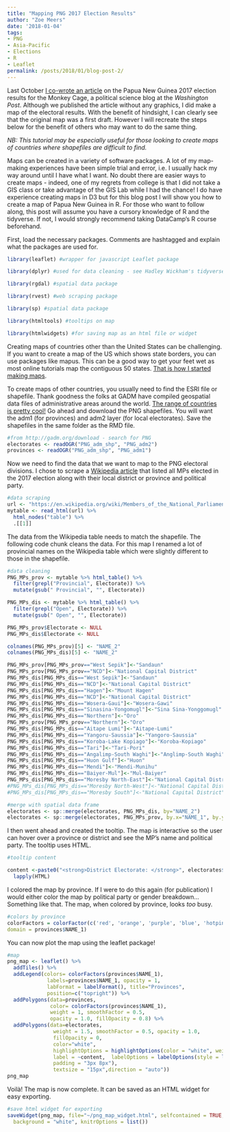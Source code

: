 ```yaml
---
title: "Mapping PNG 2017 Election Results"
author: "Zoe Meers"
date: '2018-01-04'
tags:
- PNG
- Asia-Pacific
- Elections
- R
- Leaflet
permalink: /posts/2018/01/blog-post-2/
---
```


Last October [I co-wrote an article](https://www.washingtonpost.com/news/monkey-cage/wp/2017/10/25/we-finally-know-the-results-of-papua-new-guineas-elections/?utm_term=.a1cc038a4649) on the Papua New Guinea 2017 election results for the Monkey Cage, a political science blog at the _Washington_ _Post_. Although we published the article without any graphics, I did make a map of the electoral results. With the benefit of hindsight, I can clearly see that the original map was a first draft. However I will recreate the steps below for the benefit of others who may want to do the same thing. 

_NB: This tutorial may be especially useful for those looking to create maps of countries where shapefiles are difficult to find._

Maps can be created in a variety of software packages. A lot of my map-making experiences have been simple trial and error, i.e. I usually hack my way around until I have what I want. No doubt there are easier ways to create maps - indeed, one of my regrets from college is that I did not take a GIS class or take advantage of the GIS Lab while I had the chance! I do have experience creating maps in D3 but for this blog post I will show you how to create a map of Papua New Guinea in R. For those who want to follow along, this post will assume you have a cursory knowledge of R and the tidyverse. If not, I would strongly recommend taking DataCamp's R course beforehand. 

First, load the necessary packages. Comments are hashtagged and explain what the packages are used for.

```r
library(leaflet) #wrapper for javascript Leaflet package

library(dplyr) #used for data cleaning - see Hadley Wickham's tidyverse

library(rgdal) #spatial data package

library(rvest) #web scraping package

library(sp) #spatial data package

library(htmltools) #tooltips on map 

library(htmlwidgets) #for saving map as an html file or widget
```

Creating maps of countries other than the United States can be challenging. If you want to create a map of the US which shows state borders, you can use packages like mapus. This can be a good way to get your feet wet as most online tutorials map the contiguous 50 states. [That is how I started making maps](https://github.com/zmeers/SDS192-MP2-DataWrangling). 

To create maps of other countries, you usually need to find the ESRI file or shapefile. Thank goodness the folks at GADM have compiled geospatial data files of administrative areas around the world. [The range of countries is pretty cool!](http://gadm.org/country) Go ahead and download the PNG shapefiles. You will want the adm1 (for provinces) and adm2 layer (for local electorates). Save the shapefiles in the same folder as the RMD file. 

```r
#from http://gadm.org/download - search for PNG
electorates <- readOGR("PNG_adm_shp", "PNG_adm2")
provinces <- readOGR("PNG_adm_shp", "PNG_adm1")
```

Now we need to find the data that we want to map to the PNG electoral divisions. I chose to scrape a [Wikipedia article](https://en.wikipedia.org/wiki/Members_of_the_National_Parliament_of_Papua_New_Guinea,_2017%E2%80%932022) that listed all MPs elected in the 2017 election along with their local district or province and political party. 


```r
#data scraping
url <- "https://en.wikipedia.org/wiki/Members_of_the_National_Parliament_of_Papua_New_Guinea,_2017%E2%80%932022"
mytable <- read_html(url) %>% 
  html_nodes("table") %>% 
  .[[1]] 
```

The data from the Wikipedia table needs to match the shapefile. The following code chunk cleans the data. For this map I renamed a lot of provincial names on the Wikipedia table which were slightly different to those in the shapefile. 

```r
#data cleaning
PNG_MPs_prov <- mytable %>% html_table() %>%
  filter(grepl("Provincial", Electorate)) %>%
  mutate(gsub(" Provincial", "", Electorate))

PNG_MPs_dis <- mytable %>% html_table() %>%
  filter(grepl("Open", Electorate)) %>%
  mutate(gsub(" Open", "", Electorate)) 

PNG_MPs_prov$Electorate <- NULL
PNG_MPs_dis$Electorate <- NULL

colnames(PNG_MPs_prov)[5] <- "NAME_2"
colnames(PNG_MPs_dis)[5] <- "NAME_2"

PNG_MPs_prov[PNG_MPs_prov=="West Sepik"]<-"Sandaun"
PNG_MPs_prov[PNG_MPs_prov=="NCD"]<-"National Capital District"
PNG_MPs_dis[PNG_MPs_dis=="West Sepik"]<-"Sandaun"
PNG_MPs_dis[PNG_MPs_dis=="NCD"]<-"National Capital District"
PNG_MPs_dis[PNG_MPs_dis=="Hagen"]<-"Mount Hagen"
PNG_MPs_dis[PNG_MPs_dis=="NCD"]<-"National Capital District"
PNG_MPs_dis[PNG_MPs_dis=="Wosera-Gaui"]<-"Wosera-Gawi"
PNG_MPs_dis[PNG_MPs_dis=="Sinasina-Yongomugl"]<-"Sina Sina-Yonggomugl"
PNG_MPs_dis[PNG_MPs_dis=="Northern"]<-"Oro"
PNG_MPs_prov[PNG_MPs_prov=="Northern"]<-"Oro"
PNG_MPs_dis[PNG_MPs_dis=="Aitape Lumi"]<-"Aitape-Lumi"
PNG_MPs_dis[PNG_MPs_dis=="Yangoru-Saussia"]<-"Yangoro-Saussia"
PNG_MPs_dis[PNG_MPs_dis=="Koroba-Lake Kopiago"]<-"Koroba-Kopiago"
PNG_MPs_dis[PNG_MPs_dis=="Tari"]<-"Tari-Pori"
PNG_MPs_dis[PNG_MPs_dis=="Angalimp-South Waghi"]<-"Anglimp-South Waghi"
PNG_MPs_dis[PNG_MPs_dis=="Huon Gulf"]<-"Huon"
PNG_MPs_dis[PNG_MPs_dis=="Mendi"]<-"Mendi-Munihu"
PNG_MPs_dis[PNG_MPs_dis=="Baiyer-Mul"]<-"Mul-Baiyer"
PNG_MPs_dis[PNG_MPs_dis=="Moresby North-East"]<-"National Capital District"
#PNG_MPs_dis[PNG_MPs_dis=="Moresby North-West"]<-"National Capital District"
#PNG_MPs_dis[PNG_MPs_dis=="Moresby South"]<-"National Capital District"

#merge with spatial data frame
electorates <- sp::merge(electorates, PNG_MPs_dis, by="NAME_2")
electorates <- sp::merge(electorates, PNG_MPs_prov, by.x="NAME_1", by.y="NAME_2")
```

I then went ahead and created the tooltip. The map is interactive so the user can hover over a province or district and see the MP's name and political party. The tooltip uses HTML. 

```r
#tooltip content

content <-paste0("<strong>District Electorate: </strong>", electorates$NAME_2, "</br>", "<strong>District Party: </strong>", electorates$Party.x, "</br>","<strong>District Parliamentarian: </strong>", electorates$Member.x, "</br>", "<strong> Province: </strong>", electorates$NAME_1, "</br>", "<strong> Provincial MP: </strong>", electorates$Member.y, "</br>", "<strong> Provincial Party: </strong>", electorates$Party.y) %>%
  lapply(HTML)
```

I colored the map by province. If I were to do this again (for publication) I would either color the map by political party or gender breakdown... Something like that. The map, when colored by province, looks _too_ busy.

```r
#colors by province
colorFactors = colorFactor(c('red', 'orange', 'purple', 'blue', 'hotpink', 'green','yellow','lightblue','violet','lavender','forestgreen','navy','purple4','orangered1','skyblue1','mediumorchid','turquoise2','indianred3','lightskyblue','deeppink3','steelblue','darkslategray'),
domain = provinces$NAME_1)
```

You can now plot the map using the leaflet package!

```r
#map
png_map <- leaflet() %>%
  addTiles() %>%
  addLegend(colors= colorFactors(provinces$NAME_1), 
             labels=provinces$NAME_1, opacity = 1, 
             labFormat = labelFormat(), title="Provinces",
             position=c("topright")) %>%
  addPolygons(data=provinces, 
              color= colorFactors(provinces$NAME_1), 
              weight = 1, smoothFactor = 0.5,
              opacity = 1.0, fillOpacity = 0.8) %>%
  addPolygons(data=electorates,  
               weight = 1.5, smoothFactor = 0.5, opacity = 1.0, 
               fillOpacity = 0, 
               color="white",
               highlightOptions = highlightOptions(color = "white", weight = 2, bringToFront = TRUE), 
               label = ~content,  labelOptions = labelOptions(style = list("font-weight" = "normal",
               padding = "3px 8px"), 
               textsize = "15px",direction = "auto"))
png_map
```

Voilà! The map is now complete. It can be saved as an HTML widget for easy exporting. 

```r
#save html widget for exporting
saveWidget(png_map, file="~/png_map_widget.html", selfcontained = TRUE, libdir = NULL,
  background = "white", knitrOptions = list())
```
